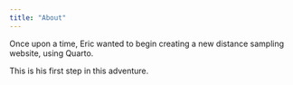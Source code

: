 ```yaml
---
title: "About"
---
```


Once upon a time, Eric wanted to begin creating a new distance sampling website, using Quarto.

This is his first step in this adventure.